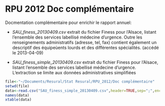 RPU 2012 Doc complémentaire
========================================================

Docmentation complémentaire pour enrichir le rapport annuel:

- *SAU_finess_20130409.csv* extrait du fichier Finess pour l'Alsace, listant l'ensemble des services labellisé médecine d'urgence. Outre les renseignements administratifs (adresse, tel, fax) contient également un descriptif des équipeùents lourds et des différentes spécialités. (accédé le 2013-04-09)

- *SAU_finess_simple_20130409.csv*  extrait du fichier Finess pour l'Alsace, listant l'ensemble des services labellisé médecine d'urgence. L'extraction se limite aux données administratives simplifiées
```r
file<-"~/Documents/Resural/Stat Resural/RPU_2012/Doc complémentaire"
setwd(file)
data<-read.csv("SAU_finess_simple_20130409.csv",header=TRUE,sep=";",encoding = "UTF8")
names(data)
xtable(data)
```
